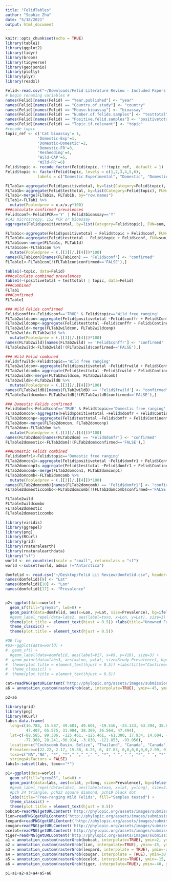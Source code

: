 ```yaml
---
title: "FelidTables"
author: "Sophie Zhu"
date: "5/18/2021"
output: html_document
---
```


```r
knitr::opts_chunk$set(echo = TRUE)
library(table1)
library(ggplot2)
library(tidyr)
library(broom)
library(tidyverse)
library(geojsonio)
library(plotly)
library(plyr)
library(readxl)
```

```r
Felid<-read.csv("~/Downloads/Felid Literature Review - Included Papers.csv")
# begin renaming variables #
names(Felid)[names(Felid) == "Year.published"] <- "year"
names(Felid)[names(Felid) == "Country.of.study"] <- "country"
names(Felid)[names(Felid) == "Mouse.bioassay"] <- "bioassay"
names(Felid)[names(Felid) == "Number.of.felids.samples"] <- "testtotal"
names(Felid)[names(Felid) == "Positive.felid.samples"] <- "positivetotal"
names(Felid)[names(Felid) == "Topic.if.relevant"] <- "topic"
#recode topic
topic_ref <- c('Cat bioassay'= 1,
              'Domestic-Exp'=1, 
              'Domestic-Domestic'=2,
              'Domestic-FR'=3,
              'Reshedding'=4,
              'Wild-CAP'=5,
              'Wild-FR'=6)
Felid$topic <- recode_factor(Felid$topic, !!!topic_ref, .default = 1)
Felid$topic <- factor(Felid$topic, levels = c(1,2,3,4,5,6), 
              labels = c("Domestic Experimental", "Domestic", "Domestic free ranging", "Reshedding", "Wild captive", "Wild free ranging"))

```



```r
FLTab1a<-aggregate(Felid$positivetotal, by=list(Category=Felid$topic), FUN=sum, na.rm=TRUE)
FLTab1b<-aggregate(Felid$testtotal, by=list(Category=Felid$topic), FUN=sum, na.rm=TRUE)
FLTab1<-merge(FLTab1a, FLTab1b, by="row.names")
FLTab1<-FLTab1 %>%
  mutate(Pooledprev = x.x/x.y*100)
###calculate confirmed prevalences
Felid$conf<-Felid$PCR=='Y' | Felid$bioassay=='Y'
#143 microscropy, 152 PCR or bioassay
aggregate(Felid$positivetotal, by=list(Category=Felid$topic), FUN=sum, na.rm=TRUE)

FLTab1c<-aggregate(Felid$positivetotal ~ Felid$topic + Felid$conf, FUN=sum, na.rm=TRUE)
FLTab1d<-aggregate(Felid$testtotal ~ Felid$topic + Felid$conf, FUN=sum, na.rm=TRUE)
FLTab1con<-merge(FLTab1c, FLTab1d)
FLTab1con<-FLTab1con %>%
  mutate(Pooledprev = (.[[3]]/.[[4]])*100)
names(FLTab1con)[names(FLTab1con) == 'Felid$conf'] <- "confirmed"
FLTable1<-FLTab1con[!(FLTab1con$confirmed=='FALSE'),]

```



```r
table1(~topic, data=Felid)
###calculate combined prevalences
table1(~(positivetotal + testtotal) | topic, data=Felid)
###Combined
FLTab1
###Confirmed
FLTable1
```



```r
### Wild Felids confirmed
Felid$conffr<-Felid$conf=='TRUE' & Felid$topic=='Wild free ranging'
FLTab2wildcon<-aggregate(Felid$positivetotal ~Felid$conffr + Felid$Continent, FUN=sum, na.rm=TRUE)
FLTab2wildconp<-aggregate(Felid$testtotal ~Felid$conffr + Felid$Continent, FUN=sum, na.rm=TRUE)
FLTab2wild<-merge(FLTab2wildcon, FLTab2wildconp)
FLTab2wild<-FLTab2wild %>%
  mutate(Pooledprev = (.[[3]]/.[[4]])*100)
names(FLTab2wild)[names(FLTab2wild) == 'Felid$conffr'] <- "confirmed"
FLTable2wild<-FLTab2wild[!(FLTab2wild$confirmed=='FALSE'),]

### Wild Felid combined
Felid$frwild<-Felid$topic=='Wild free ranging'
FLTab2wildcom<-aggregate(Felid$positivetotal ~Felid$frwild + Felid$Continent, FUN=sum, na.rm=TRUE)
FLTab2wildcomb<-aggregate(Felid$testtotal ~Felid$frwild + Felid$Continent, FUN=sum, na.rm=TRUE)
FLTab2wildB<-merge(FLTab2wildcom, FLTab2wildcomb)
FLTab2wildB<-FLTab2wildB %>%
  mutate(Pooledprev = (.[[3]]/.[[4]])*100)
names(FLTab2wildB)[names(FLTab2wildB) == 'Felid$frwild'] <- "confirmed"
FLTable2wildcombo<-FLTab2wildB[!(FLTab2wildB$confirmed=='FALSE'),]

### Domestic Felids confirmed
Felid$domfr<-Felid$conf=='TRUE' & Felid$topic=='Domestic free ranging'
FLTab2domcon<-aggregate(Felid$positivetotal ~Felid$domfr + Felid$Continent, FUN=sum, na.rm=TRUE)
FLTab2domconp<-aggregate(Felid$testtotal ~Felid$domfr + Felid$Continent, FUN=sum, na.rm=TRUE)
FLTab2dom<-merge(FLTab2domcon, FLTab2domconp)
FLTab2dom<-FLTab2dom %>%
  mutate(Pooledprev = (.[[3]]/.[[4]])*100)
names(FLTab2dom)[names(FLTab2dom) == 'Felid$domfr'] <- "confirmed"
FLTable2domestic<-FLTab2dom[!(FLTab2dom$confirmed=='FALSE'),]

###Domestic Felids combined
Felid$domfr1<-Felid$topic=='Domestic free ranging'
FLTab2domcon1<-aggregate(Felid$positivetotal ~Felid$domfr1 + Felid$Continent, FUN=sum, na.rm=TRUE)
FLTab2domconp1<-aggregate(Felid$testtotal ~Felid$domfr1 + Felid$Continent, FUN=sum, na.rm=TRUE)
FLTab2domcomb<-merge(FLTab2domcon1, FLTab2domconp1)
FLTab2domcomb<-FLTab2domcomb %>%
  mutate(Pooledprev = (.[[3]]/.[[4]])*100)
names(FLTab2domcomb)[names(FLTab2domcomb) == 'Felid$domfr1'] <- "confirmed"
FLTable2domesticcombo<-FLTab2domcomb[!(FLTab2domcomb$confirmed=='FALSE'),]

```


```r
FLTable2wild
FLTable2wildcombo
FLTable2domestic
FLTable2domesticcombo
```

```r
library(viridis)
library(ggrepel)
library(png)
library(RCurl)
library(grid)
library(rnaturalearth)
library(rnaturalearthdata)
library("sf")
world <- ne_countries(scale = "small", returnclass = "sf")
world <-subset(world, admin !="Antarctica")

domfelid <- read.csv("~/Desktop/Felid Lit Review/domfelid.csv", header=FALSE, comment.char="#")
names(domfelid)[9] <- "Lat"
names(domfelid)[10] <- "Lon"
names(domfelid)[17] <- "Prevalence"


p2<-ggplot(data=world) + 
  geom_sf(fill="grey85", lwd=0) +
  geom_point(data=domfelid, aes(x=Lon, y=Lat, size=Prevalence), bg=ifelse(domfelid$V13=="Y"|domfelid$V14=="Y", "red","blue"), col="black", pch=ifelse(domfelid$Prevalence=="0", 19, 21), stroke=0.2) +
  #geom_label_repel(data=labs2, aes(label=toxo, x=Lon, y=Lat), size=3) +
  theme(plot.title = element_text(hjust = 0.5)) +labs(title="Unowned Free-ranging Domestic Felids", fill="Samples tested") +
  theme_classic() +
  theme(plot.title = element_text(hjust = 0.5))

#QE fig
#p3<-ggplot(data=world) + 
#  geom_sf() +
  #geom_label(data=domfelid, aes(label=V17, x=V9, y=V10), size=3) +
#  geom_point(data=labs3, aes(x=Lon, y=Lat, size=Study.Prevalence), bg=ifelse(labs3$Study.Prevalence<=0, "turquoise1", "mediumblue"), col="black", pch=21, stroke=1) +
#  theme(plot.title = element_text(hjust = 0.5)) +labs(title="Confirmed T. gondii oocyst shedding prevalence among free-ranging domestic felids", fill="mediumblue") +
#  theme_classic() +
#  theme(plot.title = element_text(hjust = 0.5))

cat=readPNG(getURLContent('http://phylopic.org/assets/images/submissions/23cd6aa4-9587-4a2e-8e26-de42885004c9.512.png'))
a6 = annotation_custom(rasterGrob(cat, interpolate=TRUE), ymin=-45, ymax=5, xmin=-155, xmax=-105)
```

```r
p2+a6
```

```r
library(grid)
library(png)
library(RCurl)
labs<-data.frame(
  long=c(16.788, 15.587, 49.601, 49.601, -19.516, -24.133, 63.394, 38.838,
         47.407, 65.575, 31.984, 38.369, 36.564, 47.494),
  lat=c(-88.585, 99.306, -125.461, -125.461, -61.300, 17.934, 14.604, -107.122, 
        -77.360, 28.241,-90.914, -3.830, -121.853, -93.056),
  location=c("Cockscomb Basin, Belize", "Thailand", "Canada", "Canada", "Bolivia", "Namibia", "Sweden", "United States", "Canada", "Finland", "United States", "Spain", "United States", "United States"),
  Prevalence=c(22.22, 2.17, 15.38, 6.25, 0, 47.83, 0,0,0,0,0,0,2.99, 0),
  toxo=c("NA","NA", "*", "*"," "," "," ", "*", " ", " ", "*", " ", "*", "*"),
  stringsAsFactors = FALSE)
labs1<-subset(labs, toxo=="*")

p1<-ggplot(data=world) + 
  geom_sf(fill="grey85", lwd=0) +
  geom_point(data=labs, aes(x=lat, y=long, size=Prevalence), bg=ifelse(labs$toxo=="*", "red", "blue"), col="black", pch=ifelse(labs$Prevalence=="0", 19, 21), stroke=0.2) +
  #geom_label_repel(data=labs1, aes(label=toxo, x=lat, y=long), size=3) +
  #pch 24 triangle, pch23 square diamond, pch19 black dot
  labs(title="Free-ranging Wild Felids", fill="Samples tested") +
  theme_classic() +
  theme(plot.title = element_text(hjust = 0.5))
bobcat=readPNG(getURLContent('http://phylopic.org/assets/images/submissions/20442a12-596d-4987-a668-509c19a155da.512.png'))
lion=readPNG(getURLContent('http://phylopic.org/assets/images/submissions/e2015ba3-4f7e-4950-9bde-005e8678d77b.512.png'))
leopard=readPNG(getURLContent('http://phylopic.org/assets/images/submissions/78dbe564-bcba-4dc3-8bdc-fb95fc288580.512.png'))
cougar=readPNG(getURLContent('http://phylopic.org/assets/images/submissions/3f8eff77-2868-4121-8d7d-a55ebdd49e04.original.png'))
ocelot=readPNG(getURLContent('http://phylopic.org/assets/images/submissions/a42bad64-5ded-489e-9aa4-b3d93d6db7ab.512.png'))
tiger=readPNG(getURLContent('http://phylopic.org/assets/images/submissions/e148eabb-f138-43c6-b1e4-5cda2180485a.512.png'))
a1 = annotation_custom(rasterGrob(bobcat, interpolate=TRUE), ymin=2, ymax=50, xmin=-140, xmax=-120)
a2 = annotation_custom(rasterGrob(lion, interpolate=TRUE), ymin=-45, ymax=5, xmin=-32, xmax=12)
a3 = annotation_custom(rasterGrob(leopard, interpolate = TRUE), ymin=-20, ymax=10, xmin=75, xmax=107)
a4 = annotation_custom(rasterGrob(cougar, interpolate = TRUE), ymin=30, ymax=70, xmin=-168, xmax=-138)
a5 = annotation_custom(rasterGrob(ocelot, interpolate=TRUE), ymin=-15, ymax=30, xmin=-122, xmax=-92)
a6 = annotation_custom(rasterGrob(tiger, interpolate=TRUE), ymin=-40, ymax=-10, xmin=75, xmax=107)
```

```r
p1+a1+a2+a3+a4+a5+a6
```